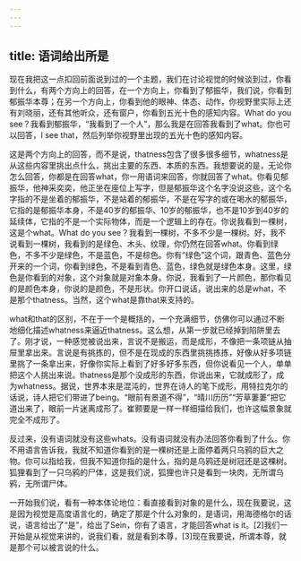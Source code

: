 ```yaml
---
---
---
```

title: 语词给出所是
---




现在我把这一点扣回前面说到过的一个主题，我们在讨论视觉的时候谈到过，你看到什么，有两个方向上的回答，在一个方向上，你看到了郁振华，我们说，你看到郁振华本尊；在另一个方向上，你看到他的眼神、体态、动作，你视野里实际上还有刘晓丽，还有其他听众，还有窗户，你看到五光十色的感知内容。What do you see？我看到郁振华，“我看到了一个人”，那么我是在回答我看到了what。你也可以回答，I see that，然后列举你视野里出现的五光十色的感知内容。

这是两个方向上的回答，而不是说，thatness包含了很多很多细节，whatness是从这些内容里挑出点什么，挑出主要的东西、本质的东西。我想要说的是，无论你怎么回答，你都是在回答what，你一用语词来回答，你就回答了what。你看见郁振华，他神采奕奕，他正坐在座位上写字，但是郁振华这个名字没说这些，这个名字指的不是坐着的郁振华，不是站着的郁振华，不是在写字的或在喝水的郁振华，它指的是郁振华本身，不是40岁的郁振华、10岁的郁振华，也不是10岁到40岁的延续体，它指的不是一个实际物体，而是一个逻辑上的存在。你说我看到一棵树，这是个what。What do you see？我看到一棵树，不多不少是一棵树。好，我不说看到一棵树，我看到的是绿色、木头、纹理，你仍然在回答what。你看到绿色，不多不少是绿色，不是蓝色，不是棕色。你有“绿色”这个词，跟青色、蓝色分开来的一个词，你看到绿色，不是看到青色、蓝色，绿色就是绿色本身。这里，绿色是你看到的对象，这个对象就是对象本身。你说，我看到了一片颜色，那你看见的是颜色本身，你说的是颜色，不是形状。你开口说话，说出来的总是what，不是那个thatness。当然，这个what是靠that来支持的。

what和that的区别，不在于一个是概括的，一个充满细节，仿佛你可以通过不断地细化描述whatness来逼近thatness。这么想，从第一步就已经掉到陷阱里去了。刚才说，一种感觉被说出来，言说不是搬运，而是成形，不像把一条项链从抽屉里拿出来。言说是有挑拣的，但不是在现成的东西里挑挑拣拣，好像从好多项链里挑了一条拿出来，好像你实际上看到了好多好多东西，但你说看见一个人，单单把这个人挑出来说。thatness是那个没成形的东西，你说出来，它就成形了，成为whatness。据说，世界本来是混沌的，世界在诗人的笔下成形，用特拉克尔的话说，诗人把它们带进了being。“眼前有景道不得”，“晴川历历”“芳草萋萋”把它道出来了，眼前一片迷离成形了。崔颢要是一样一样细描给我们，也许这幅景象就完全不成形了。

反过来，没有语词就没有这些whats。没有语词就没有办法回答你看到了什么。你不用语言告诉我，我就不知道你看到的是一棵树还是上面停着两只乌鸦的巨大之物。你可以指给我，但我不知道你指的是什么，指的是乌鸦还是树冠还是这棵树。狐狸看到了一只乌鸦的尸体，这是我们说，狐狸也许只是看到一块肉，无所谓乌鸦，无所谓尸体。

一开始我们说，看有一种本体论地位：看直接看到对象的是什么，现在我要说，这是因为视觉是高度语言化的，确定了那是个什么对象的，是语词，用海德格尔的话说，语言给出了“是”，给出了Sein，你有了语言，才能回答what is it。[2]我们一开始是从视觉来讲的，说我们看，就是看到本尊，[3]现在我要说，所谓本尊，就是那个可以被言说的什么。